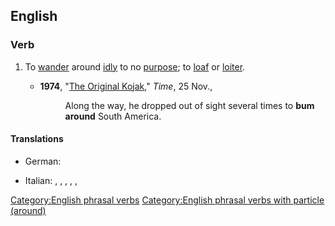 ==English==

===Verb===
{{en-verb|bums around|bumming around|bummed around}}

# {{lb|en|transitive|and|intransitive|informal}} To [[wander]] around [[idle|idly]] to no [[purpose]]; to [[loaf]] or [[loiter]].
#* '''1974''', "[http://www.time.com/time/magazine/article/0,9171,943085,00.html The Original Kojak]," ''Time'', 25 Nov.,
#*: Along the way, he dropped out of sight several times to '''bum around''' South America.

====Translations====
{{trans-top|loiter}}
* German: {{t+|de|rumgammeln}}
{{trans-mid}}
* Italian: {{t+|it|vagabondare}}, {{t+|it|girovagare}}, {{t|it|bighellare}}, {{t+|it|gironzolare}}, {{t+|it|ciondolare}}, {{t+|it|indugiare}}
{{trans-bottom}}

[[Category:English phrasal verbs]]
[[Category:English phrasal verbs with particle (around)]]